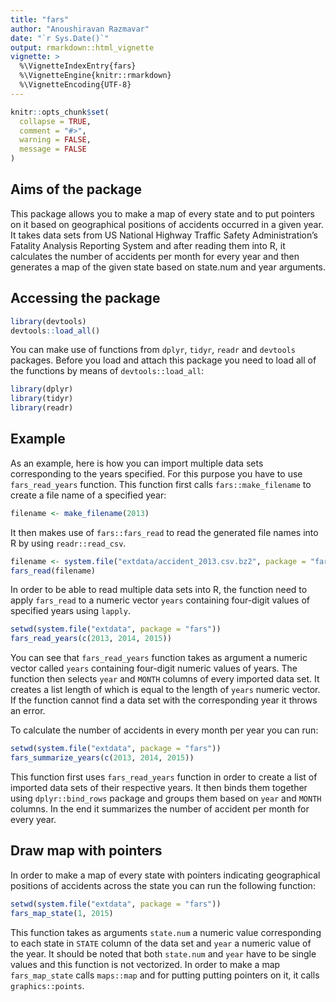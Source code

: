 ```yaml
---
title: "fars"
author: "Anoushiravan Razmavar"
date: "`r Sys.Date()`"
output: rmarkdown::html_vignette
vignette: >
  %\VignetteIndexEntry{fars}
  %\VignetteEngine{knitr::rmarkdown}
  %\VignetteEncoding{UTF-8}
---
```


```r
knitr::opts_chunk$set(
  collapse = TRUE,
  comment = "#>",
  warning = FALSE,
  message = FALSE
)
```

## Aims of the package

This package allows you to make a map of every state and to put pointers on it 
based on geographical positions of accidents occurred in a given year. It takes
data sets from US National Highway Traffic Safety Administration's Fatality 
Analysis Reporting System and after reading them into R, it calculates the 
number of accidents per month for every year and then generates a map of the 
given state based on state.num and year arguments. 

## Accessing the package

```r
library(devtools)
devtools::load_all()
```

You can make use of functions from `dplyr`, `tidyr`, `readr` and `devtools` 
packages. Before you load and attach this package you need to load all of 
the functions by means of `devtools::load_all`:

```r
library(dplyr)
library(tidyr)
library(readr)
```

## Example

As an example, here is how you can import multiple data sets corresponding to 
the years specified. For this purpose you have to use `fars_read_years` function.
This function first calls `fars::make_filename` to create a file name of a 
specified year:

```r
filename <- make_filename(2013)
```

It then makes use of `fars::fars_read` to read the generated file names into R 
by using `readr::read_csv`.

```r
filename <- system.file("extdata/accident_2013.csv.bz2", package = "fars")
fars_read(filename)
```

In order to be able to read multiple data sets into R, the function need to apply `fars_read` to a numeric vector `years` containing four-digit values of specified
years using `lapply`.

```r
setwd(system.file("extdata", package = "fars"))
fars_read_years(c(2013, 2014, 2015))
```

You can see that `fars_read_years` function takes as argument a numeric 
vector called `years` containing four-digit numeric values of years.  The 
function then selects `year` and `MONTH` columns of every imported data set. 
It creates a list length of which is equal to the length of `years` numeric 
vector. If the function cannot find a data set with the corresponding year 
it throws an error. 

To calculate the number of accidents in every month per year you can run:

```r
setwd(system.file("extdata", package = "fars"))
fars_summarize_years(c(2013, 2014, 2015))
```

This function first uses `fars_read_years` function in order to create a list 
of imported data sets of their respective years. It then binds them together 
using `dplyr::bind_rows` package and groups them based on `year` and `MONTH`
columns. In the end it summarizes the number of accident per month for every
year.

## Draw map with pointers

In order to make a map of every state with pointers indicating geographical 
positions of accidents across the state you can run the following function:


```r
setwd(system.file("extdata", package = "fars"))
fars_map_state(1, 2015)
```

This function takes as arguments `state.num` a numeric value corresponding to 
each state in `STATE` column of the data set and `year` a numeric value of 
the year. It should be noted that both `state.num` and `year` have to be single
values and this function is not vectorized. 
In order to make a map `fars_map_state` calls `maps::map` and for putting
putting pointers on it, it calls `graphics::points`.
